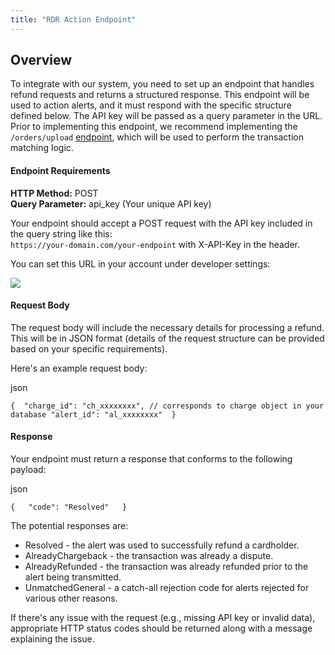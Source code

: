 ```yaml
---
title: "RDR Action Endpoint"
---
```


## Overview

To integrate with our system, you need to set up an endpoint that handles refund requests and returns a structured response. This endpoint will be used to action alerts, and it must respond with the specific structure defined below. The API key will be passed as a query parameter in the URL. Prior to implementing this endpoint, we recommend implementing the `/orders/upload` [endpoint](/reference/orders-upload), which will be used to perform the transaction matching logic.

#### Endpoint Requirements

**HTTP Method:** POST  
**Query Parameter:** api_key (Your unique API key)

Your endpoint should accept a POST request with the API key included in the query string like this:  
`https://your-domain.com/your-endpoint` with X-API-Key in the header.

You can set this URL in your account under developer settings:

![](/images/reference/cb73ad3a066492daf730885b57a0a3c1c25a89f5a94e270984699d0c7ca2a9da-Screenshot_2024-10-03_at_8.50.20_PM.png)

#### Request Body

The request body will include the necessary details for processing a refund. This will be in JSON format (details of the request structure can be provided based on your specific requirements).

Here's an example request body:

json

`{ 
  "charge_id": "ch_xxxxxxxx", // corresponds to charge object in your database
  "alert_id": "al_xxxxxxxx" 
}
`

#### Response

Your endpoint must return a response that conforms to the following payload:

json

`{  
  "code": "Resolved"  
}
`

The potential responses are:

- Resolved - the alert was used to successfully refund a cardholder.
- AlreadyChargeback - the transaction was already a dispute.
- AlreadyRefunded - the transaction was already refunded prior to the alert being transmitted.
- UnmatchedGeneral - a catch-all rejection code for alerts rejected for various other reasons.

If there's any issue with the request (e.g., missing API key or invalid data), appropriate HTTP status codes should be returned along with a message explaining the issue.
